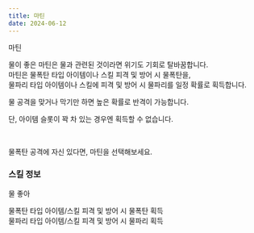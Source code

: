 ```yaml
---
title: 마틴
date: 2024-06-12
---
```


<Sprite className="character" backgroundPosition="-592px -719px">마틴</Sprite>

<Bq>물이 좋은 마틴은 물과 관련된 것이라면 위기도 기회로 탈바꿈합니다.<br/>
마틴은 물폭탄 타입 아이템이나 스킬 피격 및 방어 시 물폭탄을,<br/>
물파리 타입 아이템이나 스킬에 피격 및 방어 시 물파리를 일정 확률로 획득합니다.</Bq>

물 공격을 맞거나 막기만 하면 높은 확률로 반격이 가능합니다. 

단, 아이템 슬롯이 꽉 차 있는 경우엔 획득할 수 없습니다.

<br/>

물폭탄 공격에 자신 있다면, 마틴을 선택해보세요.

### 스킬 정보

<Sprite className="skill" backgroundPosition="-370px -460px">물 좋아</Sprite>

<Info diffText="초보자 추천" titleText="물 좋아" tagText="패시브"/>

<Bq>물폭탄 타입 아이템/스킬 피격 및 방어 시 물폭탄 획득<br/>
물파리 타입 아이템/스킬 피격 및 방어 시 물파리 획득</Bq>

<TagList title="발동 확률">
    <Tag name="일반" text1="78%"/>
    <Tag name="고급" text1="80%"/>
    <Tag name="희귀" text1="82%"/>
    <Tag name="영웅" text1="84%"/>
    <Tag name="전설" text1="86%"/>
</TagList>